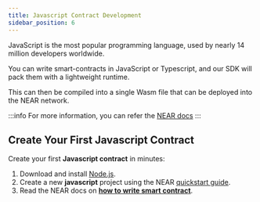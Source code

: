```yaml
---
title: Javascript Contract Development
sidebar_position: 6
---
```


JavaScript is the most popular programming language, used by nearly 14 million developers worldwide. 

You can write smart-contracts in JavaScript or Typescript, and our SDK will pack them with a lightweight runtime.

This can then be compiled into a single Wasm file that can be deployed into the NEAR network.

:::info
For more information, you can refer the [NEAR docs](https://docs.near.org/sdk/js/introduction)
:::

## Create Your First Javascript Contract
Create your first **Javascript contract** in minutes:
1. Download and install [Node.js](https://nodejs.org/en/download/).
2. Create a new **javascript** project using the NEAR [quickstart guide](https://docs.near.org/develop/quickstart-guide).
3. Read the NEAR docs on **[how to write smart contract](https://docs.near.org/develop/contracts/anatomy)**.
